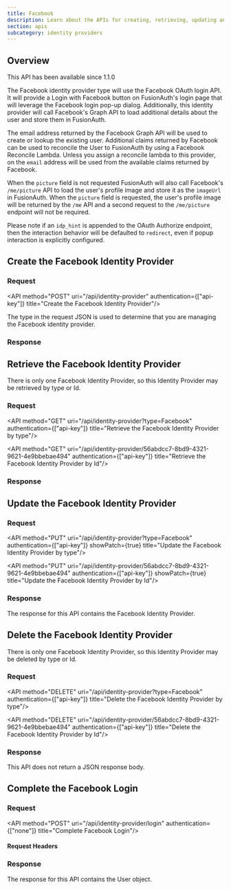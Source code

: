 ```yaml
---
title: Facebook
description: Learn about the APIs for creating, retrieving, updating and disabling the Facebook identity provider.
section: apis
subcategory: identity providers
---
```



## Overview

<Aside type="version">
This API has been available since 1.1.0
</Aside>

The Facebook identity provider type will use the Facebook OAuth login API. It will provide a <InlineUIElement>Login with Facebook</InlineUIElement> button on FusionAuth's login page that will leverage the Facebook login pop-up dialog. Additionally, this identity provider will call Facebook's Graph API to load additional details about the user and store them in FusionAuth.

The email address returned by the Facebook Graph API will be used to create or lookup the existing user. Additional claims returned by Facebook can be used to reconcile the User to FusionAuth by using a Facebook Reconcile Lambda. Unless you assign a reconcile lambda to this provider, on the `email` address will be used from the available claims returned by Facebook.

When the `picture` field is not requested FusionAuth will also call Facebook's `/me/picture` API to load the user's profile image and store it as the `imageUrl` in FusionAuth. When the `picture` field is requested, the user's profile image will be returned by the `/me` API and a second request to the `/me/picture` endpoint will not be required.

<TokenStorageNote idp_long_lived_token_type="long-lived" idp_display_name={idp_display_name} idp_linking_strategy={idp_linking_strategy} token_name="long-lived token" return_text="/oauth/access_token (after presenting the login token)" />

Please note if an `idp_hint` is appended to the OAuth Authorize endpoint, then the interaction behavior will be defaulted to `redirect`, even if popup interaction is explicitly configured.

## Create the Facebook Identity Provider

### Request

<API method="POST" uri="/api/identity-provider" authentication={["api-key"]} title="Create the Facebook Identity Provider"/>

The <InlineField>type</InlineField> in the request JSON is used to determine that you are managing the Facebook identity provider.

<FacebookPostRequestBody idp_since={idp_since}
                         idp_linking_strategy={idp_linking_strategy}
                         idp_display_name={idp_display_name} />

### Response

<StandardPostResponseCodes never_search_error />

<FacebookResponseBody idp_since={idp_since}
                      idp_linking_strategy={idp_linking_strategy}
                      idp_display_name={idp_display_name} />

## Retrieve the Facebook Identity Provider

There is only one Facebook Identity Provider, so this Identity Provider may be retrieved by type or Id.

### Request

<API method="GET" uri="/api/identity-provider?type=Facebook" authentication={["api-key"]} title="Retrieve the Facebook Identity Provider by type"/>

<API method="GET" uri="/api/identity-provider/56abdcc7-8bd9-4321-9621-4e9bbebae494" authentication={["api-key"]} title="Retrieve the Facebook Identity Provider by Id"/>

### Response

<StandardGetResponseCodes />

<FacebookResponseBody idp_since={idp_since}
                      idp_linking_strategy={idp_linking_strategy}
                      idp_display_name={idp_display_name} />

## Update the Facebook Identity Provider

<GenericUpdateExplanationFragment extra_id_verbiage="There is only one Facebook Identity Provider, so this Identity Provider may be updated by type or Id." capitalized_object_name="Facebook Identity Provider" />

### Request

<API method="PUT" uri="/api/identity-provider?type=Facebook" authentication={["api-key"]} showPatch={true} title="Update the Facebook Identity Provider by type"/>

<API method="PUT" uri="/api/identity-provider/56abdcc7-8bd9-4321-9621-4e9bbebae494" authentication={["api-key"]} showPatch={true} title="Update the Facebook Identity Provider by Id"/>

<FacebookPutRequestBody idp_since={idp_since}
                        idp_linking_strategy={idp_linking_strategy}
                        idp_display_name={idp_display_name} />

### Response

The response for this API contains the Facebook Identity Provider.

<StandardPutResponseCodes />

<FacebookResponseBody idp_since={idp_since}
                      idp_linking_strategy={idp_linking_strategy}
                      idp_display_name={idp_display_name} />

## Delete the Facebook Identity Provider

There is only one Facebook Identity Provider, so this Identity Provider may be deleted by type or Id.

### Request

<API method="DELETE" uri="/api/identity-provider?type=Facebook" authentication={["api-key"]} title="Delete the Facebook Identity Provider by type"/>

<API method="DELETE" uri="/api/identity-provider/56abdcc7-8bd9-4321-9621-4e9bbebae494" authentication={["api-key"]} title="Delete the Facebook Identity Provider by Id"/>

### Response

This API does not return a JSON response body.

<StandardDeleteResponseCodes />

## Complete the Facebook Login

<CompleteLoginText idp_display_name={idp_display_name} token_text_with_article="an access token" token_text="access token" />

### Request

<API method="POST" uri="/api/identity-provider/login" authentication={["none"]} title="Complete Facebook Login"/>

#### Request Headers

<APIBlock>
  <XForwardedForHeader />
  <XFusionauthTenantIdHeaderScopedOperationRowOnly />
</APIBlock>

<IdentityProviderLoginRequestBody idp_display_name={idp_display_name} idp_since={idp_since} />

### Response

The response for this API contains the User object.

<IdentityProviderLoginResponseBody />

